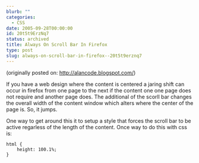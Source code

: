 ```yaml
---
blurb: ""
categories:
  - CSS
date: 2005-09-28T00:00:00
id: 20t5t9ErzNq7
status: archived
title: Always On Scroll Bar In Firefox
type: post
slug: always-on-scroll-bar-in-firefox--20t5t9erznq7
---
```


(originally posted on: http://alancode.blogspot.com/)


If you have a web design where the content is centered a jaring shift can occur in firefox from one page to the next if the content one one page does not require and another page does. The additional of the scorll bar changes the overall width of the content window which alters where the center of the page is. So, it jumps.

One way to get around this it to setup a style that forces the scroll bar to be active regarless of the length of the content. Once way to do this with css is:

```
html {
    height: 100.1%;
}
```

